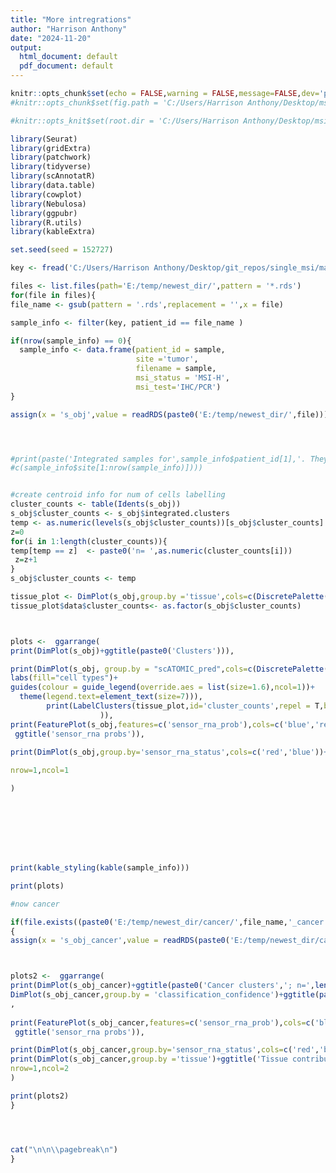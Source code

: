 ---
title: "More intregrations"
author: "Harrison Anthony"
date: "2024-11-20"
output:
  html_document: default
  pdf_document: default
---

```{r setup, include=FALSE}
knitr::opts_chunk$set(echo = FALSE,warning = FALSE,message=FALSE,dev='png',dpi=300)
#knitr::opts_chunk$set(fig.path = 'C:/Users/Harrison Anthony/Desktop/msi_benchmark_results/')

#knitr::opts_knit$set(root.dir = 'C:/Users/Harrison Anthony/Desktop/msi_benchmark_results/')
```



```{r libs-and-functions}
library(Seurat)
library(gridExtra)
library(patchwork)
library(tidyverse)
library(scAnnotatR)
library(data.table)
library(cowplot)
library(Nebulosa)
library(ggpubr)
library(R.utils)
library(kableExtra)

set.seed(seed = 152727)

```



```{r read-in-data,results='asis'}
key <- fread('C:/Users/Harrison Anthony/Desktop/git_repos/single_msi/manifests/combined_key.tsv')

files <- list.files(path='E:/temp/newest_dir/',pattern = '*.rds')
for(file in files){
file_name <- gsub(pattern = '.rds',replacement = '',x = file)

sample_info <- filter(key, patient_id == file_name )

if(nrow(sample_info) == 0){
  sample_info <- data.frame(patient_id = sample,
                            site ='tumor',
                            filename = sample,
                            msi_status = 'MSI-H',
                            msi_test='IHC/PCR')
}

assign(x = 's_obj',value = readRDS(paste0('E:/temp/newest_dir/',file))) 




#print(paste('Integrated samples for',sample_info$patient_id[1],'. They are MSS, determined #by',sample_info$msi_test[1],'. This integration includes the following tissues: ',
#c(sample_info$site[1:nrow(sample_info)])))


#create centroid info for num of cells labelling
cluster_counts <- table(Idents(s_obj))
s_obj$cluster_counts <- s_obj$integrated.clusters
temp <- as.numeric(levels(s_obj$cluster_counts))[s_obj$cluster_counts]
z=0
for(i in 1:length(cluster_counts)){
temp[temp == z]  <- paste0('n= ',as.numeric(cluster_counts[i]))
 z=z+1 
}
s_obj$cluster_counts <- temp

tissue_plot <- DimPlot(s_obj,group.by ='tissue',cols=c(DiscretePalette(length(unique(s_obj$tissue)), palette = NULL, shuffle = FALSE)))
tissue_plot$data$cluster_counts<- as.factor(s_obj$cluster_counts)



plots <-  ggarrange(
print(DimPlot(s_obj)+ggtitle(paste0('Clusters'))),

print(DimPlot(s_obj, group.by = "scATOMIC_pred",cols=c(DiscretePalette(length(unique(s_obj$scATOMIC_pred)), palette = NULL, shuffle = FALSE))) + ggtitle("ATOMIC cells")+
labs(fill="cell types")+
guides(colour = guide_legend(override.aes = list(size=1.6),ncol=1))+ 
  theme(legend.text=element_text(size=7))),
        print(LabelClusters(tissue_plot,id='cluster_counts',repel = T,box = T,size=3.5
                    )),
print(FeaturePlot(s_obj,features=c('sensor_rna_prob'),cols=c('blue','red')) +
 ggtitle('sensor_rna probs')),

print(DimPlot(s_obj,group.by='sensor_rna_status',cols=c('red','blue'))+ggtitle(paste0('sensor_rna'))),
          
nrow=1,ncol=1

)








print(kable_styling(kable(sample_info)))

print(plots)

#now cancer

if(file.exists((paste0('E:/temp/newest_dir/cancer/',file_name,'_cancer.rds'))))
{
assign(x = 's_obj_cancer',value = readRDS(paste0('E:/temp/newest_dir/cancer/',file_name,'_cancer.rds'))) 



plots2 <-  ggarrange(
print(DimPlot(s_obj_cancer)+ggtitle(paste0('Cancer clusters','; n=',length(s_obj_cancer$pan_cancer_cluster)))),
DimPlot(s_obj_cancer,group.by = 'classification_confidence')+ggtitle(paste0('Classification confidence'))
,
        
print(FeaturePlot(s_obj_cancer,features=c('sensor_rna_prob'),cols=c('blue','red')) +
 ggtitle('sensor_rna probs')),

print(DimPlot(s_obj_cancer,group.by='sensor_rna_status',cols=c('red','blue'))+ggtitle(paste0('sensor_rna'))),
print(DimPlot(s_obj_cancer,group.by ='tissue')+ggtitle('Tissue contribution')),
nrow=1,ncol=2
)

print(plots2)
}




cat("\n\n\\pagebreak\n")
}


```

